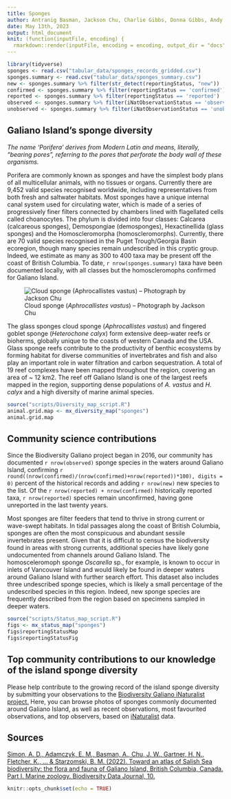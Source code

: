```yaml
---
title: Sponges
author: Antranig Basman, Jackson Chu, Charlie Gibbs, Donna Gibbs, Andy Lamb, Neil McDaniel, Andrew Simon
date: May 13th, 2023
output: html_document
knit: (function(inputFile, encoding) {
  rmarkdown::render(inputFile, encoding = encoding, output_dir = "docs") })
---
```


```r
library(tidyverse)
sponges <- read.csv("tabular_data/sponges_records_gridded.csv")
sponges.summary <- read.csv("tabular_data/sponges_summary.csv")
new <- sponges.summary %>% filter(str_detect(reportingStatus, "new")) 
confirmed <- sponges.summary %>% filter(reportingStatus == 'confirmed') 
reported <- sponges.summary %>% filter(reportingStatus == 'reported') 
observed <- sponges.summary %>% filter(iNatObservationStatus == 'observed') 
unobserved <- sponges.summary %>% filter(iNatObservationStatus == 'unobserved') 
```

## Galiano Island's sponge diversity

*The name ‘Porifera’ derives from Modern Latin and means, literally, “bearing pores”, referring to the pores that perforate the body wall of these organisms.*

Porifera are commonly known as sponges and have the simplest body plans of all multicellular animals, with no tissues or organs. Currently there are 9,452 valid species recognised worldwide, including representatives from both fresh and saltwater habitats. Most sponges have a unique internal canal system used for circulating water, which is made of a series of progressively finer filters connected by chambers lined with flagellated cells called choanocytes. The phylum is divided into four classes: Calcarea (calcareous sponges), Demospongiae (demosponges), Hexactinellida (glass sponges) and the Homoscleromorpha (homoscleromorphs). Currently, there are 70 valid species recognised in the Puget Trough/Georgia Basin ecoregion, though many species remain undescribed in this cryptic group. Indeed, we estimate as many as 300 to 400 taxa may be present off the coast of British Columbia. To date, `r nrow(sponges.summary)` taxa have been documented locally, with all classes but the homoscleromophs confirmed for Galiano Island.

![Cloud sponge (*Aphrocallistes vastus*) – Photograph by Jackson Chu](media/Aphrocallistes_vastus.jpg)

The glass sponges cloud sponge (*Aphrocallistes vastus*) and fingered goblet sponge (*Heterochone calyx*) form extensive deep-water reefs or bioherms, globally unique to the coasts of western Canada and the USA. Glass sponge reefs contribute to the productivity of benthic ecosystems by forming habitat for diverse communities of invertebrates and fish and also play an important role in water filtration and carbon sequestration. A total of 19 reef complexes have been mapped throughout the region, covering an area of ~ 12 km2. The reef off Galiano Island is one of the largest reefs mapped in the region, supporting dense populations of *A. vastus* and *H. calyx* and a high diversity of marine animal species.

```r
source("scripts/Diversity_map_script.R")
animal.grid.map <- mx_diversity_map("sponges")
animal.grid.map
```

## Community science contributions

Since the Biodiversity Galiano project began in 2016, our community has documented `r nrow(observed)` sponge species in the waters around Galiano Island, confirming `r round((nrow(confirmed)/(nrow(confirmed)+nrow(reported))*100), digits = 0)` percent of the historical records and adding `r nrow(new)` new species to the list. Of the `r nrow(reported) + nrow(confirmed)` historically reported taxa, `r nrow(reported)` species remain unconfirmed, having gone unreported in the last twenty years.

Most sponges are filter feeders that tend to thrive in strong current or wave-swept habitats. In tidal passages along the coast of British Columbia, sponges are often the most conspicuous and abundant sessile invertebrates present. Given that it is difficult to census the biodiversity found in areas with strong currents, additional species have likely gone undocumented from channels around Galiano Island. The homosceleromoph sponge *Oscarella* sp., for example, is known to occur in inlets of Vancouver Island and would likely be found in deeper waters around Galiano Island with further search effort. This dataset also includes three undescribed sponge species, which is likely a small percentage of the undescribed species in this region. Indeed, new sponge species are frequently described from the region based on specimens sampled in deeper waters.

```r
source("scripts/Status_map_script.R")
figs <- mx_status_map("sponges")
figs$reportingStatusMap
figs$reportingStatusFig
```

## Top community contributions to our knowledge of the island sponge diversity

Please help contribute to the growing record of the island sponge diversity by submitting your observations to the [Biodiversity Galiano iNaturalist project.](http://inaturalist.org/projects/biodiversity-galiano-island) Here, you can browse photos of sponges commonly documented around Galiano Island, as well as recent observations, most favourited observations, and top observers, based on [iNaturalist](http://inaturalist.org/) data. 

<span class="mxcw-nonLeafletPane mxcw-paneName-TopContributions html-widget leaflet"></span>

## Sources

[Simon, A. D., Adamczyk, E. M., Basman, A., Chu, J. W., Gartner, H. N., Fletcher, K., ... & Starzomski, B. M. (2022). Toward an atlas of Salish Sea biodiversity: the flora and fauna of Galiano Island, British Columbia, Canada. Part I. Marine zoology. Biodiversity Data Journal, 10.](https://bdj.pensoft.net/article/76050/)

```r
knitr::opts_chunk$set(echo = TRUE)
```
